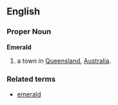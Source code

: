 ==English==
===Proper Noun===
'''Emerald'''
# a town in [[Queensland]], [[Australia]].

===Related terms===
*[[emerald]]